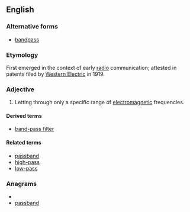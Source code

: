 
==English==
===Alternative forms===
*[[bandpass]]
===Etymology===

First emerged in the context of early [[radio]] communication; attested in patents filed by [[w:Western Electric|Western Electric]] in 1919.


===Adjective===
{{en-adj|-|pos=[[band]]-[[pass]]}}

# {{electronics}} Letting through only a specific range of [[electromagnetic]] frequencies.

====Derived terms====
*[[band-pass filter]]
====Related terms====
*[[passband]]
*[[high-pass]]
*[[low-pass]]

===Anagrams===
* {{alphagram|aabdnpss}}
* [[passband#English|passband]]